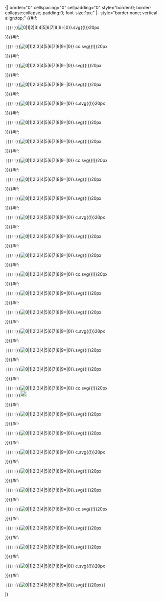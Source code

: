 <includeonly>{| border="0" cellspacing="0" cellpadding="0" style="border:0; border-collapse:collapse; padding:0; font-size:1px;"
|- style="border:none; vertical-align:top;"
{{#if:{{{20|}}}
 |{{!}}[[File:Soroban {{#switch:{{{20}}}|0|1|2|3|4|5|6|7|8|9={{{20}}}|0}}.svg{{!}}20px]]
}}{{#if:{{{19|}}}
 |{{!!}}[[File:Soroban {{#switch:{{{19}}}|0|1|2|3|4|5|6|7|8|9={{{19}}}|0}} cc.svg{{!}}20px]]
}}{{#if:{{{18|}}}
 |{{!!}}[[File:Soroban {{#switch:{{{18}}}|0|1|2|3|4|5|6|7|8|9={{{18}}}|0}}.svg{{!}}20px]]
}}{{#if:{{{17|}}}
 |{{!!}}[[File:Soroban {{#switch:{{{17}}}|0|1|2|3|4|5|6|7|8|9={{{17}}}|0}}.svg{{!}}20px]]
}}{{#if:{{{16|}}}
 |{{!!}}[[File:Soroban {{#switch:{{{16}}}|0|1|2|3|4|5|6|7|8|9={{{16}}}|0}} c.svg{{!}}20px]]
}}{{#if:{{{15|}}}
 |{{!!}}[[File:Soroban {{#switch:{{{15}}}|0|1|2|3|4|5|6|7|8|9={{{15}}}|0}}.svg{{!}}20px]]
}}{{#if:{{{14|}}}
 |{{!!}}[[File:Soroban {{#switch:{{{14}}}|0|1|2|3|4|5|6|7|8|9={{{14}}}|0}}.svg{{!}}20px]]
}}{{#if:{{{13|}}}
 |{{!!}}[[File:Soroban {{#switch:{{{13}}}|0|1|2|3|4|5|6|7|8|9={{{13}}}|0}} cc.svg{{!}}20px]]
}}{{#if:{{{12|}}}
 |{{!!}}[[File:Soroban {{#switch:{{{12}}}|0|1|2|3|4|5|6|7|8|9={{{12}}}|0}}.svg{{!}}20px]]
}}{{#if:{{{11|}}}
 |{{!!}}[[File:Soroban {{#switch:{{{11}}}|0|1|2|3|4|5|6|7|8|9={{{11}}}|0}}.svg{{!}}20px]]
}}{{#if:{{{10|}}}
 |{{!!}}[[File:Soroban {{#switch:{{{10}}}|0|1|2|3|4|5|6|7|8|9={{{10}}}|0}} c.svg{{!}}20px]]
}}{{#if:{{{9|}}}
 |{{!!}}[[File:Soroban {{#switch:{{{9}}}|0|1|2|3|4|5|6|7|8|9={{{9}}}|0}}.svg{{!}}20px]]
}}{{#if:{{{8|}}}
 |{{!!}}[[File:Soroban {{#switch:{{{8}}}|0|1|2|3|4|5|6|7|8|9={{{8}}}|0}}.svg{{!}}20px]]
}}{{#if:{{{7|}}}
 |{{!!}}[[File:Soroban {{#switch:{{{7}}}|0|1|2|3|4|5|6|7|8|9={{{7}}}|0}} cc.svg{{!}}20px]]
}}{{#if:{{{6|}}}
 |{{!!}}[[File:Soroban {{#switch:{{{6}}}|0|1|2|3|4|5|6|7|8|9={{{6}}}|0}}.svg{{!}}20px]]
}}{{#if:{{{5|}}}
 |{{!!}}[[File:Soroban {{#switch:{{{5}}}|0|1|2|3|4|5|6|7|8|9={{{5}}}|0}}.svg{{!}}20px]]
}}{{#if:{{{4|}}}
 |{{!!}}[[File:Soroban {{#switch:{{{4}}}|0|1|2|3|4|5|6|7|8|9={{{4}}}|0}} c.svg{{!}}20px]]
}}{{#if:{{{3|}}}
 |{{!!}}[[File:Soroban {{#switch:{{{3}}}|0|1|2|3|4|5|6|7|8|9={{{3}}}|0}}.svg{{!}}20px]]
}}{{#if:{{{2|}}}
 |{{!!}}[[File:Soroban {{#switch:{{{2}}}|0|1|2|3|4|5|6|7|8|9={{{2}}}|0}}.svg{{!}}20px]]
}}{{#if:{{{1|}}}
 |{{!!}}[[File:Soroban {{#switch:{{{1}}}|0|1|2|3|4|5|6|7|8|9={{{1}}}|0}} cc.svg{{!}}20px]]
 |{{!!}}[[File:Soroban 0 cc.svg|20px]]
}}{{#if:{{{-1|}}}
 |{{!!}}[[File:Soroban {{#switch:{{{-1}}}|0|1|2|3|4|5|6|7|8|9={{{-1}}}|0}}.svg{{!}}20px]]
}}{{#if:{{{-2|}}}
 |{{!!}}[[File:Soroban {{#switch:{{{-2}}}|0|1|2|3|4|5|6|7|8|9={{{-2}}}|0}}.svg{{!}}20px]]
}}{{#if:{{{-3|}}}
 |{{!!}}[[File:Soroban {{#switch:{{{-3}}}|0|1|2|3|4|5|6|7|8|9={{{-3}}}|0}} c.svg{{!}}20px]]
}}{{#if:{{{-4|}}}
 |{{!!}}[[File:Soroban {{#switch:{{{-4}}}|0|1|2|3|4|5|6|7|8|9={{{-4}}}|0}}.svg{{!}}20px]]
}}{{#if:{{{-5|}}}
 |{{!!}}[[File:Soroban {{#switch:{{{-5}}}|0|1|2|3|4|5|6|7|8|9={{{-5}}}|0}}.svg{{!}}20px]]
}}{{#if:{{{-6|}}}
 |{{!!}}[[File:Soroban {{#switch:{{{-6}}}|0|1|2|3|4|5|6|7|8|9={{{-6}}}|0}} cc.svg{{!}}20px]]
}}{{#if:{{{-7|}}}
 |{{!!}}[[File:Soroban {{#switch:{{{-7}}}|0|1|2|3|4|5|6|7|8|9={{{-7}}}|0}}.svg{{!}}20px]]
}}{{#if:{{{-8|}}}
 |{{!!}}[[File:Soroban {{#switch:{{{-8}}}|0|1|2|3|4|5|6|7|8|9={{{-8}}}|0}}.svg{{!}}20px]]
}}{{#if:{{{-9|}}}
 |{{!!}}[[File:Soroban {{#switch:{{{-9}}}|0|1|2|3|4|5|6|7|8|9={{{-9}}}|0}} c.svg{{!}}20px]]
}}{{#if:{{{-10|}}}
 |{{!!}}[[File:Soroban {{#switch:{{{-10}}}|0|1|2|3|4|5|6|7|8|9={{{-10}}}|0}}.svg{{!}}20px]]}}
|}</includeonly><noinclude>
{{Documentation}}
</noinclude>